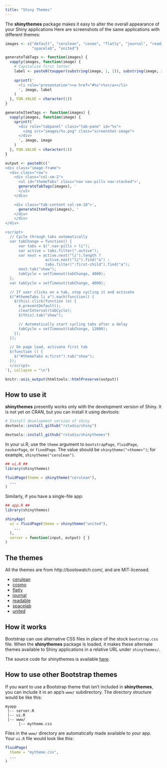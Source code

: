 ```yaml
---
title: "Shiny Themes"
---
```



The **shinythemes** package makes it easy to alter the overall appearance of your Shiny applications Here are screenshots of the same applications with different themes:


```r
images <- c("default", "cerulean", "cosmo", "flatly", "journal", "readable",
            "spacelab", "united")

generateTabTags <- function(images) {  
  vapply(images, function(image) {
    # Capitalize first letter
    label <- paste0(toupper(substring(image, 1, 1)), substring(image, 2))
  
    sprintf('
      <li role="presentation"><a href="#%s">%s</a></li>
      ', image, label
    )
  }, FUN.VALUE = character(1))
}

generateItemTags <- function(images) {  
  vapply(images, function(image) {
    sprintf('
      <div role="tabpanel" class="tab-pane" id="%s">
        <img src="images/%s.png" class="screenshot-image">
      </div>
      ', image, image
    )
  }, FUN.VALUE = character(1))
}

output <- paste0(c('
<div class="image-frame">
  <div class="row">
    <div class="col-sm-2">
      <ul id="themeTabs" class="nav nav-pills nav-stacked">',
      generateTabTags(images), '
      </ul>
    </div>

    <div class="tab-content col-sm-10">',
      generateItemTags(images), '
    </div>
    </div>
</div>

<script>
  // Cycle through tabs automatically
  var tabChange = function() {
      var tabs = $(".nav-pills > li");
      var active = tabs.filter(".active");
      var next = active.next("li").length ?
                  active.next("li").find("a") :
                  tabs.filter(":first-child").find("a");
      next.tab("show");
      tabCycle = setTimeout(tabChange, 4000);
  };
  var tabCycle = setTimeout(tabChange, 4000);

  // If user clicks on a tab, stop cycling it and activate
  $("#themeTabs li a").each(function() {
    $(this).click(function (e) {
      e.preventDefault();
      clearInterval(tabCycle);
      $(this).tab("show");

      // Automatically start cycling tabs after a delay
      tabCycle = setTimeout(tabChange, 12000);
    });
  });

  // On page load, activate first tab
  $(function () {
    $("#themeTabs a:first").tab("show");
  });
  </script>
'), collapse = "\n")

knitr::asis_output(htmltools::htmlPreserve(output))
```


## How to use it

**shinythemes** presently works only with the development version of Shiny. It is not yet on CRAN, but you can install it using devtools:

```r
# Install development version of shiny
devtools::install_github("rstudio/shiny")

devtools::install_github("rstudio/shinythemes")
```


In your ui.R, use the `theme` argument to `bootstrapPage`, `fluidPage`, `navbarPage`, or `fixedPage`.  The value should be `shinytheme("<theme>")`; for example, `shinytheme("cerulean")`.

```r
## ui.R ##
library(shinythemes)

fluidPage(theme = shinytheme("cerulean"),
  ...
)
```


Similarly, if you have a single-file app:

```r
## app.R ##
library(shinythemes)

shinyApp(
  ui = fluidPage(theme = shinytheme("united"),
    ...
  ),
  server = function(input, output) { }
)
```


## The themes

All the themes are from http://bootswatch.com/, and are MIT-licensed.

* [cerulean](http://bootswatch.com/cerulean/)
* [cosmo](http://bootswatch.com/cosmo/)
* [flatly](http://bootswatch.com/flatly/)
* [journal](http://bootswatch.com/journal/)
* [readable](http://bootswatch.com/readable/)
* [spacelab](http://bootswatch.com/spacelab/)
* [united](http://bootswatch.com/united/)


## How it works

Bootstrap can use alternative CSS files in place of the stock `bootstrap.css` file. When the **shinythemes** package is loaded, it makes these alternate themes available to Shiny applications in a relative URL under `shinythemes/`.

The source code for shinythemes is available [here](https://github.com/rstudio/shinythemes).

## How to use other Bootstrap themes

If you want to use a Bootstrap theme that isn't included in **shinythemes**, you can include it in an app's `www/` subdirectory. The directory structure would be like this:

```
myapp
 |-- server.R
 |-- ui.R
 |-- www/
      |-- mytheme.css
```

Files in the `www/` directory are automatically made available to your app. Your `ui.R` file would look like this:

```r
fluidPage(
  theme = "mytheme.css",
  ...
)
```
